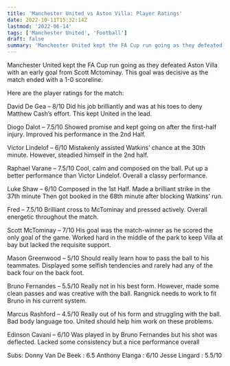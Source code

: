 ```yaml
---
title: 'Manchester United vs Aston Villa: Player Ratings'
date: 2022-10-11T15:32:14Z
lastmod: '2022-06-14'
tags: ['Manchester United', 'Football']
draft: false
summary: 'Manchester United kept the FA Cup run going as they defeated Aston Villa with an early goal from Scott Mctominay. This goal was decisive as the match ended with a 1-0 scoreline.'
---
```


Manchester United kept the FA Cup run going as they defeated Aston Villa with an early goal from Scott Mctominay. This goal was decisive as the match ended with a 1-0 scoreline.

Here are the player ratings for the match:

David De Gea – 8/10
Did his job brilliantly and was at his toes to deny Matthew Cash’s effort. This kept United in the lead.

Diogo Dalot – 7.5/10
Showed promise and kept going on after the first-half injury. Improved his performance in the 2nd Half.

Victor Lindelof – 6/10
Mistakenly assisted Watkins’ chance at the 30th minute. However, steadied himself in the 2nd half.

Raphael Varane – 7.5/10
Cool, calm and composed on the ball. Put up a better performance than Victor Lindelof. Overall a classy performance.

Luke Shaw – 6/10
Composed in the 1st Half. Made a brilliant strike in the 37th minute Then got booked in the 68th minute after blocking Watkins’ run.

Fred – 7.5/10
Brilliant cross to McTominay and pressed actively. Overall energetic throughout the match.

Scott McTominay – 7/10
His goal was the match-winner as he scored the only goal of the game. Worked hard in the middle of the park to keep Villa at bay but lacked the requisite support.

Mason Greenwood – 5/10
Should really learn how to pass the ball to his teammates. Displayed some selfish tendencies and rarely had any of the back four on the back foot.

Bruno Fernandes – 5.5/10
Really not in his best form. However, made some clean passes and was creative with the ball. Rangnick needs to work to fit Bruno in his current system.

Marcus Rashford – 4.5/10
Really out of his form and struggling with the ball. Bad body language too. United should help him work on these problems.

Edinson Cavani – 6/10
Was played in by Bruno Fernandes but his shot was deflected. Lacked some consistency but a nice performance overall

Subs:
Donny Van De Beek : 6.5
Anthony Elanga : 6/10
Jesse Lingard : 5.5/10